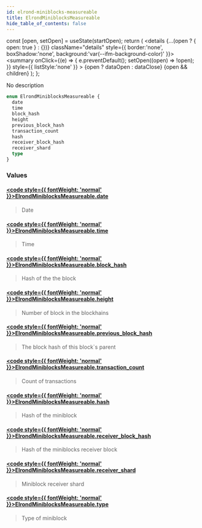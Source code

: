 ```yaml
---
id: elrond-miniblocks-measureable
title: ElrondMiniblocksMeasureable
hide_table_of_contents: false
---
```







  const [open, setOpen] = useState(startOpen);
  return (
    <details {...(open ? { open: true } : {})} className="details" style={{ border:'none', boxShadow:'none', background:'var(--ifm-background-color)' }}>
      <summary
        onClick={(e) => {
          e.preventDefault();
          setOpen((open) => !open);
        }}
        style={{ listStyle:'none' }}
      >
      {open ? dataOpen : dataClose}
      </summary>
      {open && children}
    </details>
  );
};








No description


```graphql
enum ElrondMiniblocksMeasureable {
  date
  time
  block_hash
  height
  previous_block_hash
  transaction_count
  hash
  receiver_block_hash
  receiver_shard
  type
}
```




### Values

#### [<code style={{ fontWeight: 'normal' }}>ElrondMiniblocksMeasureable.<b>date</b></code>](#)  
> 
> 
> Date
> 

#### [<code style={{ fontWeight: 'normal' }}>ElrondMiniblocksMeasureable.<b>time</b></code>](#)  
> 
> 
> Time
> 

#### [<code style={{ fontWeight: 'normal' }}>ElrondMiniblocksMeasureable.<b>block_hash</b></code>](#)  
> 
> 
> Hash of the the block
> 

#### [<code style={{ fontWeight: 'normal' }}>ElrondMiniblocksMeasureable.<b>height</b></code>](#)  
> 
> 
> Number of block in the blockhains
> 

#### [<code style={{ fontWeight: 'normal' }}>ElrondMiniblocksMeasureable.<b>previous_block_hash</b></code>](#)  
> 
> 
> The block hash of this block`s parent
> 

#### [<code style={{ fontWeight: 'normal' }}>ElrondMiniblocksMeasureable.<b>transaction_count</b></code>](#)  
> 
> 
> Count of transactions
> 

#### [<code style={{ fontWeight: 'normal' }}>ElrondMiniblocksMeasureable.<b>hash</b></code>](#)  
> 
> 
> Hash of the miniblock
> 

#### [<code style={{ fontWeight: 'normal' }}>ElrondMiniblocksMeasureable.<b>receiver_block_hash</b></code>](#)  
> 
> 
> Hash of the miniblocks receiver block
> 

#### [<code style={{ fontWeight: 'normal' }}>ElrondMiniblocksMeasureable.<b>receiver_shard</b></code>](#)  
> 
> 
> Miniblock receiver shard
> 

#### [<code style={{ fontWeight: 'normal' }}>ElrondMiniblocksMeasureable.<b>type</b></code>](#)  
> 
> 
> Type of miniblock
> 



